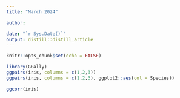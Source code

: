 ```yaml
---
title: "March 2024"

author:

date: "`r Sys.Date()`"
output: distill::distill_article
---
```


```r
knitr::opts_chunk$set(echo = FALSE)
```
```r
library(GGally)
ggpairs(iris, columns = c(1,2,3))
ggpairs(iris, columns = c(1,2,3), ggplot2::aes(col = Species))

ggcorr(iris)

```

